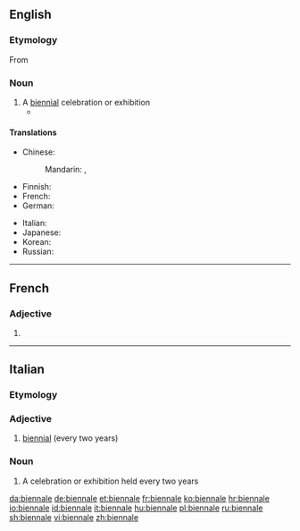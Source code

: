 {{also|Biennale}}
==English==

===Etymology===
From {{etyl|it|en}} {{m|it|biennale}}

===Noun===
{{en-noun}}

# A [[biennial]] celebration or exhibition
#* {{quote-news|2007|February 25|William Shaw|We Are Not a Muse|New York Times|url=http://www.nytimes.com/2007/02/25/magazine/25stylefrancesca.t.html
|passage=In Venice for the 2005 '''biennale''' with the architect David Adjaye and the artist Olafur Eliasson. 6.}}

====Translations====
{{trans-top|a biennial celebration or exhibition}}
* Chinese:
*: Mandarin: {{t|cmn|雙年展|sc=Hani}}, {{t|cmn|双年展|tr=shuāngniánzhǎn|sc=Hani}} {{qualifier|exhibition}}
* Finnish: {{t+|fi|biennaali}}
* French: {{t+|fr|biennale|f}}
* German: {{t+|de|Biennale|f}}
{{trans-mid}}
* Italian: {{t+|it|biennale|f}}
* Japanese: {{t|ja|ビエンナーレ|tr=biennāre|sc=Jpan}}
* Korean: {{t|ko|비엔날레|sc=Kore}}
* Russian: {{t+|ru|биенна́ле|n}}
{{trans-bottom}}

----

==French==

===Adjective===
{{head|fr|adjective form}}

# {{feminine singular of|biennal|lang=fr}}

----

==Italian==

===Etymology===
{{confix|bi|ennale|lang=it}}

===Adjective===
{{it-adj|biennal|e|i}}

# [[biennial]] (every two years)

===Noun===
{{it-noun|f}}

# A celebration or exhibition held every two years

[[da:biennale]]
[[de:biennale]]
[[et:biennale]]
[[fr:biennale]]
[[ko:biennale]]
[[hr:biennale]]
[[io:biennale]]
[[id:biennale]]
[[it:biennale]]
[[hu:biennale]]
[[pl:biennale]]
[[ru:biennale]]
[[sh:biennale]]
[[vi:biennale]]
[[zh:biennale]]